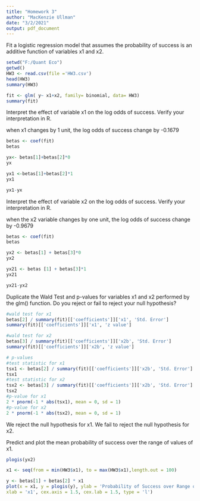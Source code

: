 ---
title: "Homework 3"
author: "MacKenzie Ullman"
date: "3/2/2021"
output: pdf_document
---

Fit a logistic regression model that assumes the probability of success is an additive function of variables
x1 and x2.

```{r}
setwd("F:/Quant Eco")
getwd()
HW3 <- read.csv(file ='HW3.csv')
head(HW3)
summary(HW3)
```

```{r}
fit <- glm( y~ x1+x2, family= binomial, data= HW3)
summary(fit)
```

Interpret the effect of variable x1 on the log odds of success. Verify your interpretation in R.

when x1 changes by 1 unit, the log odds of success change by -0.1679
```{r}
betas <- coef(fit)
betas

yx<- betas[1]+betas[2]*0
yx

yx1 <-betas[1]+betas[2]*1
yx1

yx1-yx
```


Interpret the effect of variable x2 on the log odds of success. Verify your interpretation in R.

when the x2 variable changes by one unit, the log odds of success change by -0.9679
```{r}
betas <- coef(fit)
betas

yx2 <- betas[1] + betas[3]*0
yx2

yx21 <- betas [1] + betas[3]*1
yx21

yx21-yx2
```


Duplicate the Wald Test and p-values for variables x1 and x2 performed by the glm() function. Do you reject or fail to reject your null hypothesis?
```{r}
#wald test for x1
betas[2] / summary(fit)[['coefficients']]['x1', 'Std. Error']
summary(fit)[['coefficients']]['x1', 'z value']
```

```{r}
#wald test for x2
betas[3] / summary(fit)[['coefficients']]['x2b', 'Std. Error']
summary(fit)[['coefficients']]['x2b', 'z value']
```
```{r}
# p-values
#test statistic for x1
tsx1 <- betas[2] / summary(fit)[['coefficients']]['x2b', 'Std. Error']
tsx1
#test statistic for x2
tsx2 <- betas[3] / summary(fit)[['coefficients']]['x2b', 'Std. Error']
tsx2
#p-value for x1
2 * pnorm(-1 * abs(tsx1), mean = 0, sd = 1)
#p-value for x2
2 * pnorm(-1 * abs(tsx2), mean = 0, sd = 1)
```

We reject the null hypothesis for x1. We fail to reject the null hypothesis for x2. 

Predict and plot the mean probability of success over the range of values of x1.
```{r}
plogis(yx2)

x1 <- seq(from = min(HW3$x1), to = max(HW3$x1),length.out = 100)

y <- betas[1] + betas[2] * x1 
plot(x = x1, y = plogis(y), ylab = 'Probability of Success over Range of x1',
xlab = 'x1', cex.axis = 1.5, cex.lab = 1.5, type = 'l')
```


